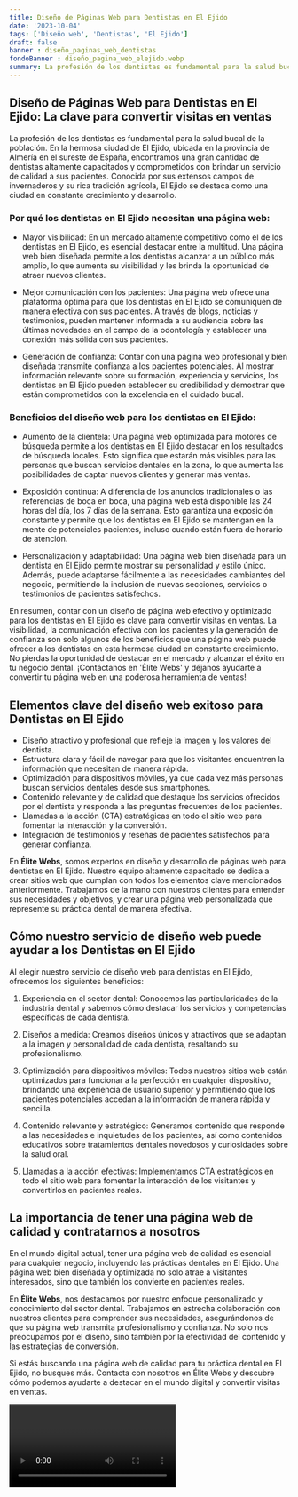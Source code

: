 ```yaml
---
title: Diseño de Páginas Web para Dentistas en El Ejido
date: '2023-10-04'
tags: ['Diseño web', 'Dentistas', 'El Ejido']
draft: false
banner : diseño_paginas_web_dentistas
fondoBanner : diseño_pagina_web_elejido.webp
summary: La profesión de los dentistas es fundamental para la salud bucal de la población. En la hermosa ciudad de El Ejido, ubicada en la provincia de Almería en el sureste de España, encontramos una gran cantidad de dentistas altamente capacitados y comprometidos con brindar un servicio de calidad a sus pacientes. Conocida por sus extensos campos de invernaderos y su rica tradición agrícola, El Ejido se destaca como una ciudad en constante crecimiento y desarrollo.
---
```


## Diseño de Páginas Web para Dentistas en El Ejido: La clave para convertir visitas en ventas

La profesión de los dentistas es fundamental para la salud bucal de la población. En la hermosa ciudad de El Ejido, ubicada en la provincia de Almería en el sureste de España, encontramos una gran cantidad de dentistas altamente capacitados y comprometidos con brindar un servicio de calidad a sus pacientes. Conocida por sus extensos campos de invernaderos y su rica tradición agrícola, El Ejido se destaca como una ciudad en constante crecimiento y desarrollo.

### Por qué los dentistas en El Ejido necesitan una página web:

- Mayor visibilidad: En un mercado altamente competitivo como el de los dentistas en El Ejido, es esencial destacar entre la multitud. Una página web bien diseñada permite a los dentistas alcanzar a un público más amplio, lo que aumenta su visibilidad y les brinda la oportunidad de atraer nuevos clientes.

- Mejor comunicación con los pacientes: Una página web ofrece una plataforma óptima para que los dentistas en El Ejido se comuniquen de manera efectiva con sus pacientes. A través de blogs, noticias y testimonios, pueden mantener informada a su audiencia sobre las últimas novedades en el campo de la odontología y establecer una conexión más sólida con sus pacientes.

- Generación de confianza: Contar con una página web profesional y bien diseñada transmite confianza a los pacientes potenciales. Al mostrar información relevante sobre su formación, experiencia y servicios, los dentistas en El Ejido pueden establecer su credibilidad y demostrar que están comprometidos con la excelencia en el cuidado bucal.

### Beneficios del diseño web para los dentistas en El Ejido:

- Aumento de la clientela: Una página web optimizada para motores de búsqueda permite a los dentistas en El Ejido destacar en los resultados de búsqueda locales. Esto significa que estarán más visibles para las personas que buscan servicios dentales en la zona, lo que aumenta las posibilidades de captar nuevos clientes y generar más ventas.

- Exposición continua: A diferencia de los anuncios tradicionales o las referencias de boca en boca, una página web está disponible las 24 horas del día, los 7 días de la semana. Esto garantiza una exposición constante y permite que los dentistas en El Ejido se mantengan en la mente de potenciales pacientes, incluso cuando están fuera de horario de atención.

- Personalización y adaptabilidad: Una página web bien diseñada para un dentista en El Ejido permite mostrar su personalidad y estilo único. Además, puede adaptarse fácilmente a las necesidades cambiantes del negocio, permitiendo la inclusión de nuevas secciones, servicios o testimonios de pacientes satisfechos.

En resumen, contar con un diseño de página web efectivo y optimizado para los dentistas en El Ejido es clave para convertir visitas en ventas. La visibilidad, la comunicación efectiva con los pacientes y la generación de confianza son solo algunos de los beneficios que una página web puede ofrecer a los dentistas en esta hermosa ciudad en constante crecimiento. No pierdas la oportunidad de destacar en el mercado y alcanzar el éxito en tu negocio dental. ¡Contáctanos en 'Élite Webs' y déjanos ayudarte a convertir tu página web en una poderosa herramienta de ventas!

<GifSeo />

<Cta />

## Elementos clave del diseño web exitoso para Dentistas en El Ejido

- Diseño atractivo y profesional que refleje la imagen y los valores del dentista.
- Estructura clara y fácil de navegar para que los visitantes encuentren la información que necesitan de manera rápida.
- Optimización para dispositivos móviles, ya que cada vez más personas buscan servicios dentales desde sus smartphones.
- Contenido relevante y de calidad que destaque los servicios ofrecidos por el dentista y responda a las preguntas frecuentes de los pacientes.
- Llamadas a la acción (CTA) estratégicas en todo el sitio web para fomentar la interacción y la conversión.
- Integración de testimonios y reseñas de pacientes satisfechos para generar confianza.

En **Élite Webs**, somos expertos en diseño y desarrollo de páginas web para dentistas en El Ejido. Nuestro equipo altamente capacitado se dedica a crear sitios web que cumplan con todos los elementos clave mencionados anteriormente. Trabajamos de la mano con nuestros clientes para entender sus necesidades y objetivos, y crear una página web personalizada que represente su práctica dental de manera efectiva. 

## Cómo nuestro servicio de diseño web puede ayudar a los Dentistas en El Ejido

Al elegir nuestro servicio de diseño web para dentistas en El Ejido, ofrecemos los siguientes beneficios:

1. Experiencia en el sector dental: Conocemos las particularidades de la industria dental y sabemos cómo destacar los servicios y competencias específicas de cada dentista.

2. Diseños a medida: Creamos diseños únicos y atractivos que se adaptan a la imagen y personalidad de cada dentista, resaltando su profesionalismo.

3. Optimización para dispositivos móviles: Todos nuestros sitios web están optimizados para funcionar a la perfección en cualquier dispositivo, brindando una experiencia de usuario superior y permitiendo que los pacientes potenciales accedan a la información de manera rápida y sencilla.

4. Contenido relevante y estratégico: Generamos contenido que responde a las necesidades e inquietudes de los pacientes, así como contenidos educativos sobre tratamientos dentales novedosos y curiosidades sobre la salud oral.

5. Llamadas a la acción efectivas: Implementamos CTA estratégicos en todo el sitio web para fomentar la interacción de los visitantes y convertirlos en pacientes reales.

## La importancia de tener una página web de calidad y contratarnos a nosotros

En el mundo digital actual, tener una página web de calidad es esencial para cualquier negocio, incluyendo las prácticas dentales en El Ejido. Una página web bien diseñada y optimizada no solo atrae a visitantes interesados, sino que también los convierte en pacientes reales.

En **Élite Webs**, nos destacamos por nuestro enfoque personalizado y conocimiento del sector dental. Trabajamos en estrecha colaboración con nuestros clientes para comprender sus necesidades, asegurándonos de que su página web transmita profesionalismo y confianza. No solo nos preocupamos por el diseño, sino también por la efectividad del contenido y las estrategias de conversión.

Si estás buscando una página web de calidad para tu práctica dental en El Ejido, no busques más. Contacta con nosotros en Élite Webs y descubre cómo podemos ayudarte a destacar en el mundo digital y convertir visitas en ventas.

<Video />

<CtaBot job='Dentistas' city='El Ejido'/>

<Gmaps query='El Ejido+españa+maps' />